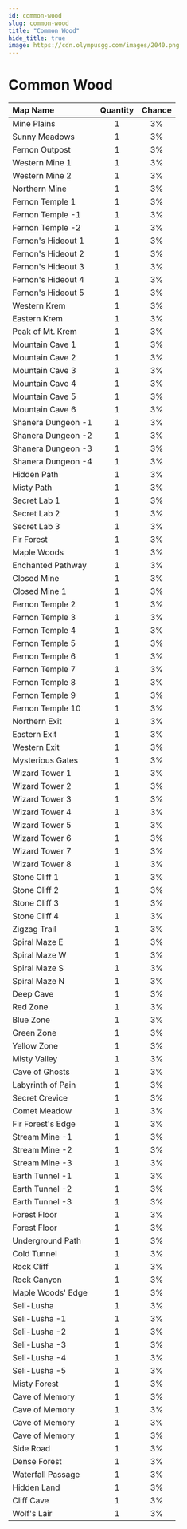 ```yaml
---
id: common-wood
slug: common-wood
title: "Common Wood"
hide_title: true
image: https://cdn.olympusgg.com/images/2040.png
---
```



# <ItemIcon iconId="2040" height="32"/> Common Wood
|Map Name|Quantity|Chance|
|:--|:-:|:-:|
|Mine Plains|1|3%|
|Sunny Meadows|1|3%|
|Fernon Outpost|1|3%|
|Western Mine 1|1|3%|
|Western Mine 2|1|3%|
|Northern Mine|1|3%|
|Fernon Temple 1|1|3%|
|Fernon Temple -1|1|3%|
|Fernon Temple -2|1|3%|
|Fernon's Hideout 1|1|3%|
|Fernon's Hideout 2|1|3%|
|Fernon's Hideout 3|1|3%|
|Fernon's Hideout 4|1|3%|
|Fernon's Hideout 5|1|3%|
|Western Krem|1|3%|
|Eastern Krem|1|3%|
|Peak of Mt. Krem|1|3%|
|Mountain Cave 1|1|3%|
|Mountain Cave 2|1|3%|
|Mountain Cave 3|1|3%|
|Mountain Cave 4|1|3%|
|Mountain Cave 5|1|3%|
|Mountain Cave 6|1|3%|
|Shanera Dungeon -1|1|3%|
|Shanera Dungeon -2|1|3%|
|Shanera Dungeon -3|1|3%|
|Shanera Dungeon -4|1|3%|
|Hidden Path|1|3%|
|Misty Path|1|3%|
|Secret Lab 1|1|3%|
|Secret Lab 2|1|3%|
|Secret Lab 3|1|3%|
|Fir Forest|1|3%|
|Maple Woods|1|3%|
|Enchanted Pathway|1|3%|
|Closed Mine|1|3%|
|Closed Mine 1|1|3%|
|Fernon Temple 2|1|3%|
|Fernon Temple 3|1|3%|
|Fernon Temple 4|1|3%|
|Fernon Temple 5|1|3%|
|Fernon Temple 6|1|3%|
|Fernon Temple 7|1|3%|
|Fernon Temple 8|1|3%|
|Fernon Temple 9|1|3%|
|Fernon Temple 10|1|3%|
|Northern Exit|1|3%|
|Eastern Exit|1|3%|
|Western Exit|1|3%|
|Mysterious Gates|1|3%|
|Wizard Tower 1|1|3%|
|Wizard Tower 2|1|3%|
|Wizard Tower 3|1|3%|
|Wizard Tower 4|1|3%|
|Wizard Tower 5|1|3%|
|Wizard Tower 6|1|3%|
|Wizard Tower 7|1|3%|
|Wizard Tower 8|1|3%|
|Stone Cliff 1|1|3%|
|Stone Cliff 2|1|3%|
|Stone Cliff 3|1|3%|
|Stone Cliff 4|1|3%|
|Zigzag Trail|1|3%|
|Spiral Maze E|1|3%|
|Spiral Maze W|1|3%|
|Spiral Maze S|1|3%|
|Spiral Maze N|1|3%|
|Deep Cave|1|3%|
|Red Zone|1|3%|
|Blue Zone|1|3%|
|Green Zone|1|3%|
|Yellow Zone|1|3%|
|Misty Valley|1|3%|
|Cave of Ghosts|1|3%|
|Labyrinth of Pain|1|3%|
|Secret Crevice|1|3%|
|Comet Meadow|1|3%|
|Fir Forest's Edge|1|3%|
|Stream Mine -1|1|3%|
|Stream Mine -2|1|3%|
|Stream Mine -3|1|3%|
|Earth Tunnel -1|1|3%|
|Earth Tunnel -2|1|3%|
|Earth Tunnel -3|1|3%|
|Forest Floor|1|3%|
|Forest Floor|1|3%|
|Underground Path|1|3%|
|Cold Tunnel|1|3%|
|Rock Cliff|1|3%|
|Rock Canyon|1|3%|
|Maple Woods' Edge|1|3%|
|Seli-Lusha|1|3%|
|Seli-Lusha -1|1|3%|
|Seli-Lusha -2|1|3%|
|Seli-Lusha -3|1|3%|
|Seli-Lusha -4|1|3%|
|Seli-Lusha -5|1|3%|
|Misty Forest|1|3%|
|Cave of Memory|1|3%|
|Cave of Memory|1|3%|
|Cave of Memory|1|3%|
|Cave of Memory|1|3%|
|Side Road|1|3%|
|Dense Forest|1|3%|
|Waterfall Passage|1|3%|
|Hidden Land|1|3%|
|Cliff Cave|1|3%|
|Wolf's Lair|1|3%|

